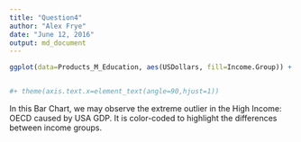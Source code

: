 ```yaml
---
title: "Question4"
author: "Alex Frye"
date: "June 12, 2016"
output: md_document
---
```


```R

ggplot(data=Products_M_Education, aes(USDollars, fill=Income.Group)) + geom_density() + ggtitle("GDP by Country") 


#+ theme(axis.text.x=element_text(angle=90,hjust=1))

```

In this Bar Chart, we may observe the extreme outlier in the High Income: OECD caused by USA GDP. It is color-coded to highlight the differences between income groups.